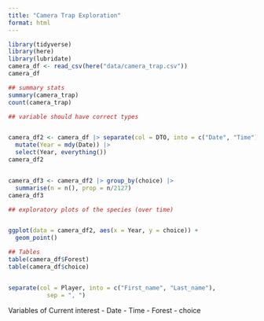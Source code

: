 ```yaml
---
title: "Camera Trap Exploration"
format: html
---
```


```r
library(tidyverse)
library(here)
library(lubridate)
camera_df <- read_csv(here("data/camera_trap.csv"))
camera_df
```

```r
## summary stats
summary(camera_trap)
count(camera_trap)
```


```r
## variable should have correct types


camera_df2 <- camera_df |> separate(col = DTO, into = c("Date", "Time"), sep = " ") |>
  mutate(Year = mdy(Date)) |>
  select(Year, everything())
camera_df2


camera_df3 <- camera_df2 |> group_by(choice) |>
  summarise(n = n(), prop = n/2127)
camera_df3

## exploratory plots of the species (over time)


ggplot(data = camera_df2, aes(x = Year, y = choice)) +
  geom_point()
```



```r
## Tables
table(camera_df$Forest)
table(camera_df$choice)


separate(col = Player, into = c("First_name", "Last_name"), 
           sep = ", ")

```

Variables of Current interest
- Date
- Time
- Forest 
- choice

